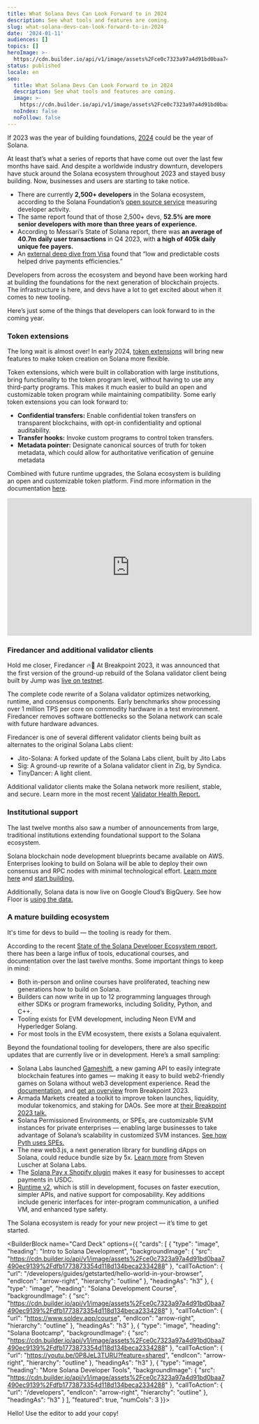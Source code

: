 ```yaml
---
title: What Solana Devs Can Look Forward to in 2024
description: See what tools and features are coming.
slug: what-solana-devs-can-look-forward-to-in-2024
date: '2024-01-11'
audiences: []
topics: []
heroImage: >-
  https://cdn.builder.io/api/v1/image/assets%2Fce0c7323a97a4d91bd0baa7490ec9139%2F1bf1a3176dc84992a4df42da1ff18b78
status: published
locale: en
seo:
  title: What Solana Devs Can Look Forward to in 2024
  description: See what tools and features are coming.
  image: >-
    https://cdn.builder.io/api/v1/image/assets%2Fce0c7323a97a4d91bd0baa7490ec9139%2F1bf1a3176dc84992a4df42da1ff18b78
  noIndex: false
  noFollow: false
---
```


If 2023 was the year of building foundations, [2024](https://solana.com/2024outlook) could be the year of Solana.

At least that’s what a series of reports that have come out over the last few months have said. And despite a worldwide industry downturn, developers have stuck around the Solana ecosystem throughout 2023 and stayed busy building. Now, businesses and users are starting to take notice.

-   There are currently **2,500+ developers** in the Solana ecosystem, according to the Solana Foundation’s [open source service](https://solana.com/news/2023-state-of-solana-developer-ecosystem) measuring developer activity.
-   The same report found that of those 2,500+ devs, **52.5% are more senior developers with more than three years of experience.**
-   According to Messari’s State of Solana report, there was **an average of 40.7m daily user transactions** in Q4 2023, with **a high of 405k daily unique fee payers.**
-   An [external deep dive from Visa](https://usa.visa.com/solutions/crypto/deep-dive-on-solana.html) found that “low and predictable costs helped drive payments efficiencies.” 

Developers from across the ecosystem and beyond have been working hard at building the foundations for the next generation of blockchain projects. The infrastructure is here, and devs have a lot to get excited about when it comes to new tooling.

Here’s just some of the things that developers can look forward to in the coming year.

### Token extensions

The long wait is almost over! In early 2024, [token extensions](https://solana.com/solutions/token-extensions) will bring new features to make token creation on Solana more flexible. 

Token extensions, which were built in collaboration with large institutions, bring functionality to the token program level, without having to use any third-party programs. This makes it much easier to build an open and customizable token program while maintaining compatibility. Some early token extensions you can look forward to: 

-   **Confidential transfers:** Enable confidential token transfers on transparent blockchains, with opt-in confidentiality and optional auditability.
-   **Transfer hooks:** Invoke custom programs to control token transfers.
-   **Metadata pointer:** Designate canonical sources of truth for token metadata, which could allow for authoritative verification of genuine metadata

Combined with future runtime upgrades, the Solana ecosystem is building an open and customizable token platform. Find more information in the documentation [here](https://spl.solana.com/token-2022).


<iframe width="560" height="315" src="https://www.youtube.com/embed/meV2PHBCxb4" title="YouTube video player" frameborder="0" allow="accelerometer; autoplay; clipboard-write; encrypted-media; gyroscope; picture-in-picture; web-share" referrerpolicy="strict-origin-when-cross-origin" allowfullscreen></iframe>


### Firedancer and additional validator clients

Hold me closer, Firedancer 🔥💃 At Breakpoint 2023, it was announced that the first version of the ground-up rebuild of the Solana validator client being built by Jump was [live on testnet](https://www.youtube.com/watch?v=hEEWMiMuEF8).

The complete code rewrite of a Solana validator optimizes networking, runtime, and consensus components. Early benchmarks show processing over 1 million TPS per core on commodity hardware in a test environment. Firedancer removes software bottlenecks so the Solana network can scale with future hardware advances. 

Firedancer is one of several different validator clients being built as alternates to the original Solana Labs client:

-   Jito-Solana: A forked update of the Solana Labs client, built by Jito Labs
-   Sig: A ground-up rewrite of a Solana validator client in Zig, by Syndica.
-   TinyDancer: A light client.

Additional validator clients make the Solana network more resilient, stable, and secure. Learn more in the most recent [Validator Health Report.](https://solana.com/news/validator-health-report-october-2023)

### Institutional support 

The last twelve months also saw a number of announcements from large, traditional institutions extending foundational support to the Solana ecosystem.

Solana blockchain node development blueprints became available on AWS. Enterprises looking to build on Solana will be able to deploy their own consensus and RPC nodes with minimal technological effort. [Learn more here](https://solana.com/news/solana-blockchain-node-development-blueprints-available-on-aws) and [start building.](https://github.com/aws-samples/aws-blockchain-node-runners/blob/solana/lib/solana/doc/assets/Solana_on_AWS.md)

Additionally, Solana data is now live on Google Cloud’s BigQuery. See how Floor is [using the data.](https://solana.com/news/solana-data-live-on-google-cloud-bigquery)

### A mature building ecosystem

It's time for devs to build — the tooling is ready for them.

According to the recent [State of the Solana Developer Ecosystem report](https://solana.com/news/2023-state-of-solana-developer-ecosystem), there has been a large influx of tools, educational courses, and documentation over the last twelve months. Some important things to keep in mind:

-   Both in-person and online courses have proliferated, teaching new generations how to build on Solana.
-   Builders can now write in up to 12 programming languages through either SDKs or program frameworks, including Solidity, Python, and C++.
-   Tooling exists for EVM development, including Neon EVM and Hyperledger Solang.
-   For most tools in the EVM ecosystem, there exists a Solana equivalent.

Beyond the foundational tooling for developers, there are also specific updates that are currently live or in development. Here’s a small sampling:

-   Solana Labs launched [Gameshift](https://gameshift.solanalabs.com/), a new gaming API to easily integrate blockchain features into games — making it easy to build web2-friendly games on Solana without web3 development experience. Read the [documentation](https://docs.gameshift.dev), and [get an overview](https://www.youtube.com/watch?v=vAEi0f1phsE) from Breakpoint 2023.
-   Armada Markets created a toolkit to improve token launches, liquidity, modular tokenomics, and staking for DAOs. See more at [their Breakpoint 2023 talk.](https://www.youtube.com/watch?v=BNFTTHE0myA)
-   Solana Permissioned Environments, or SPEs, are customizable SVM instances for private enterprises — enabling large businesses to take advantage of Solana’s scalability in customized SVM instances. [See how Pyth uses SPEs.](https://solana.com/news/case-study-pyth)
-   The new web3.js, a next generation library for bundling dApps on Solana, could reduce bundle size by 5x. [Learn more](https://www.youtube.com/watch?v=JUJtAPhES5g) from Steven Luscher at Solana Labs.
-   The [Solana Pay x Shopify plugin](https://solana.com/news/solana-pay-shopify) makes it easy for businesses to accept payments in USDC.
-   [Runtime v2,](https://www.youtube.com/watch?v=Hc45gUtVj20) which is still in development, focuses on faster execution, simpler APIs, and native support for composability. Key additions include generic interfaces for inter-program communication, a unified VM, and enhanced type safety. 

The Solana ecosystem is ready for your new project — it’s time to get started.

<BuilderBlock name="Card Deck" options={{
  "cards": [
    {
      "type": "image",
      "heading": "Intro to Solana Development",
      "backgroundImage": {
        "src": "https://cdn.builder.io/api/v1/image/assets%2Fce0c7323a97a4d91bd0baa7490ec9139%2Fdfb1773873354d118d134beca2334288"
      },
      "callToAction": {
        "url": "/developers/guides/getstarted/hello-world-in-your-browser",
        "endIcon": "arrow-right",
        "hierarchy": "outline"
      },
      "headingAs": "h3"
    },
    {
      "type": "image",
      "heading": "Solana Development Course",
      "backgroundImage": {
        "src": "https://cdn.builder.io/api/v1/image/assets%2Fce0c7323a97a4d91bd0baa7490ec9139%2Fdfb1773873354d118d134beca2334288"
      },
      "callToAction": {
        "url": "https://www.soldev.app/course",
        "endIcon": "arrow-right",
        "hierarchy": "outline"
      },
      "headingAs": "h3"
    },
    {
      "type": "image",
      "heading": "Solana Bootcamp",
      "backgroundImage": {
        "src": "https://cdn.builder.io/api/v1/image/assets%2Fce0c7323a97a4d91bd0baa7490ec9139%2Fdfb1773873354d118d134beca2334288"
      },
      "callToAction": {
        "url": "https://youtu.be/0P8JeL3TURU?feature=shared",
        "endIcon": "arrow-right",
        "hierarchy": "outline"
      },
      "headingAs": "h3"
    },
    {
      "type": "image",
      "heading": "More Solana Developer Tools",
      "backgroundImage": {
        "src": "https://cdn.builder.io/api/v1/image/assets%2Fce0c7323a97a4d91bd0baa7490ec9139%2Fdfb1773873354d118d134beca2334288"
      },
      "callToAction": {
        "url": "/developers",
        "endIcon": "arrow-right",
        "hierarchy": "outline"
      },
      "headingAs": "h3"
    }
  ],
  "featured": true,
  "numCols": 3
}}>

</BuilderBlock>

Hello! Use the editor to add your copy!
